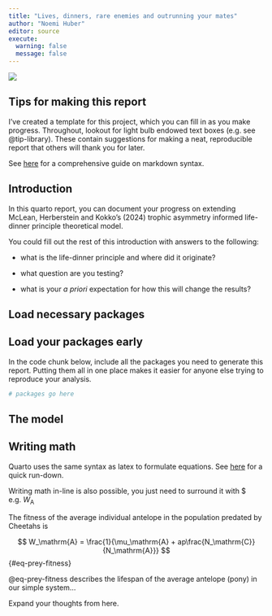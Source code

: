 ```yaml
---
title: "Lives, dinners, rare enemies and outrunning your mates"
author: "Noemi Huber"
editor: source
execute:
  warning: false
  message: false
---
```


![](cheetah_pony.png)

## Tips for making this report

I've created a template for this project, which you can fill in as you make progress. Throughout, lookout for light bulb endowed text boxes (e.g. see @tip-library). These contain suggestions for making a neat, reproducible report that others will thank you for later.

See [here](https://www.markdownguide.org/basic-syntax/) for a comprehensive guide on markdown syntax.

## Introduction

In this quarto report, you can document your progress on extending McLean, Herberstein and Kokko's (2024) trophic asymmetry informed life-dinner principle theoretical model. 

You could fill out the rest of this introduction with answers to the following:

- what is the life-dinner principle and where did it originate? 

- what question are you testing?

- what is your _a priori_ expectation for how this will change the results?

## Load necessary packages

::: {#tip-library .callout-tip}
## Load your packages early

In the code chunk below, include all the packages you need to generate this report. Putting them all in one place makes it easier for anyone else trying to reproduce your analysis.
:::

```r
# packages go here
```

## The model

::: {#tip-math .callout-tip}
## Writing math

Quarto uses the same syntax as latex to formulate equations. See [here](https://qmd4sci.njtierney.com/math.html) for a quick run-down.

Writing math in-line is also possible, you just need to surround it with \$ e.g. $W_\mathrm{A}$
:::

The fitness of the average individual antelope in the population predated by Cheetahs is

$$
W_\mathrm{A} = \frac{1}{\mu_\mathrm{A} + ap\frac{N_\mathrm{C}}{N_\mathrm{A}}}
$$ {#eq-prey-fitness}

@eq-prey-fitness describes the lifespan of the average antelope (pony) in our simple system...

Expand your thoughts from here.



